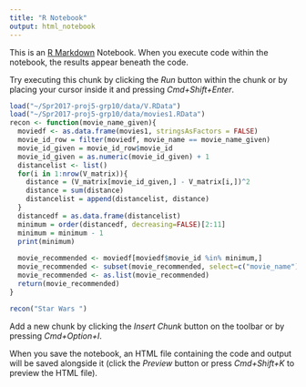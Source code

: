 ```yaml
---
title: "R Notebook"
output: html_notebook
---
```


This is an [R Markdown](http://rmarkdown.rstudio.com) Notebook. When you execute code within the notebook, the results appear beneath the code. 

Try executing this chunk by clicking the *Run* button within the chunk or by placing your cursor inside it and pressing *Cmd+Shift+Enter*. 

```r
load("~/Spr2017-proj5-grp10/data/V.RData")
load("~/Spr2017-proj5-grp10/data/movies1.RData")
recon <- function(movie_name_given){
  moviedf <- as.data.frame(movies1, stringsAsFactors = FALSE)
  movie_id_row = filter(moviedf, movie_name == movie_name_given)
  movie_id_given = movie_id_row$movie_id
  movie_id_given = as.numeric(movie_id_given) + 1
  distancelist <- list()
  for(i in 1:nrow(V_matrix)){
    distance = (V_matrix[movie_id_given,] - V_matrix[i,])^2
    distance = sum(distance)
    distancelist = append(distancelist, distance)
  }
  distancedf = as.data.frame(distancelist)
  minimum = order(distancedf, decreasing=FALSE)[2:11]
  minimum = minimum - 1
  print(minimum)
  
  movie_recommended <- moviedf[moviedf$movie_id %in% minimum,]
  movie_recommended <- subset(movie_recommended, select=c("movie_name"))
  movie_recommended <- as.list(movie_recommended)
  return(movie_recommended)
}

recon("Star Wars ")

```

Add a new chunk by clicking the *Insert Chunk* button on the toolbar or by pressing *Cmd+Option+I*.

When you save the notebook, an HTML file containing the code and output will be saved alongside it (click the *Preview* button or press *Cmd+Shift+K* to preview the HTML file).
